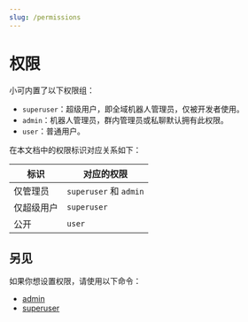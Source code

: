 ```yaml
---
slug: /permissions
---
```


# 权限

小可内置了以下权限组：

-   `superuser`：超级用户，即全域机器人管理员，仅被开发者使用。
-   `admin`：机器人管理员，群内管理员或私聊默认拥有此权限。
-   `user`：普通用户。

在本文档中的权限标识对应关系如下：

| 标识       | 对应的权限                  |
| -------- | ---------------------- |
| 仅管理员     | `superuser` 和 `admin`  |
| 仅超级用户    | `superuser`            |
| 公开       | `user`                 |

## 另见

如果你想设置权限，请使用以下命令：

-   [admin](admin)
-   [superuser](superuser)
